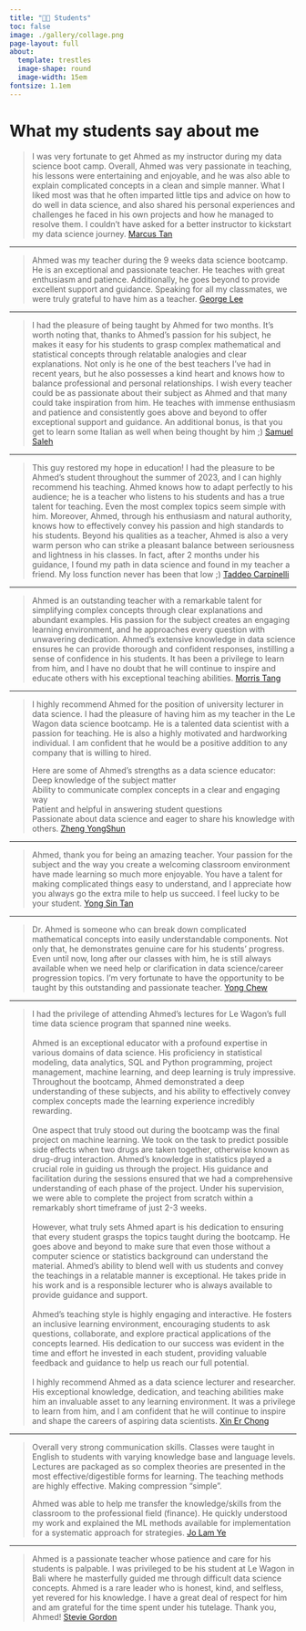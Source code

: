```yaml
---
title: "🧑‍🎓 Students"
toc: false
image: ./gallery/collage.png
page-layout: full
about: 
  template: trestles
  image-shape: round
  image-width: 15em
fontsize: 1.1em
---
```


# What my students say about me

::: justify
> I was very fortunate to get Ahmed as my instructor during my data science boot camp. Overall, Ahmed was very passionate in teaching, his lessons were entertaining and enjoyable, and he was also able to explain complicated concepts in a clean and simple manner. What I liked most was that he often imparted little tips and advice on how to do well in data science, and also shared his personal experiences and challenges he faced in his own projects and how he managed to resolve them. I couldn't have asked for a better instructor to kickstart my data science journey. [Marcus Tan](https://www.linkedin.com/in/marcus-tan-jh/)

------------------------------------------------------------------------

> Ahmed was my teacher during the 9 weeks data science bootcamp. He is an exceptional and passionate teacher. He teaches with great enthusiasm and patience. Additionally, he goes beyond to provide excellent support and guidance. Speaking for all my classmates, we were truly grateful to have him as a teacher. [George Lee](https://www.linkedin.com/in/george-lee-jin-kai/)

------------------------------------------------------------------------

> I had the pleasure of being taught by Ahmed for two months. It's worth noting that, thanks to Ahmed's passion for his subject, he makes it easy for his students to grasp complex mathematical and statistical concepts through relatable analogies and clear explanations. Not only is he one of the best teachers I've had in recent years, but he also possesses a kind heart and knows how to balance professional and personal relationships. I wish every teacher could be as passionate about their subject as Ahmed and that many could take inspiration from him. He teaches with immense enthusiasm and patience and consistently goes above and beyond to offer exceptional support and guidance. An additional bonus, is that you get to learn some Italian as well when being thought by him ;) [Samuel Saleh](https://www.linkedin.com/in/samuel-saleh-86021919a/)

------------------------------------------------------------------------

> This guy restored my hope in education! I had the pleasure to be Ahmed's student throughout the summer of 2023, and I can highly recommend his teaching. Ahmed knows how to adapt perfectly to his audience; he is a teacher who listens to his students and has a true talent for teaching. Even the most complex topics seem simple with him. Moreover, Ahmed, through his enthusiasm and natural authority, knows how to effectively convey his passion and high standards to his students. Beyond his qualities as a teacher, Ahmed is also a very warm person who can strike a pleasant balance between seriousness and lightness in his classes. In fact, after 2 months under his guidance, I found my path in data science and found in my teacher a friend. My loss function never has been that low ;) [Taddeo Carpinelli](https://www.linkedin.com/in/taddeo-carpinelli-a558651a3/)

------------------------------------------------------------------------

> Ahmed is an outstanding teacher with a remarkable talent for simplifying complex concepts through clear explanations and abundant examples. His passion for the subject creates an engaging learning environment, and he approaches every question with unwavering dedication. Ahmed's extensive knowledge in data science ensures he can provide thorough and confident responses, instilling a sense of confidence in his students. It has been a privilege to learn from him, and I have no doubt that he will continue to inspire and educate others with his exceptional teaching abilities. [Morris Tang](https://www.linkedin.com/in/morristang/)

------------------------------------------------------------------------

> I highly recommend Ahmed for the position of university lecturer in data science. I had the pleasure of having him as my teacher in the Le Wagon data science bootcamp. He is a talented data scientist with a passion for teaching. He is also a highly motivated and hardworking individual. I am confident that he would be a positive addition to any company that is willing to hired.
>
> Here are some of Ahmed's strengths as a data science educator:\
> Deep knowledge of the subject matter\
> Ability to communicate complex concepts in a clear and engaging way\
> Patient and helpful in answering student questions\
> Passionate about data science and eager to share his knowledge with others. [Zheng YongShun](https://www.linkedin.com/in/zheng-yongshun/)

------------------------------------------------------------------------

> Ahmed, thank you for being an amazing teacher. Your passion for the subject and the way you create a welcoming classroom environment have made learning so much more enjoyable. You have a talent for making complicated things easy to understand, and I appreciate how you always go the extra mile to help us succeed. I feel lucky to be your student. [Yong Sin Tan](https://www.linkedin.com/in/yongsin91/)

------------------------------------------------------------------------

> Dr. Ahmed is someone who can break down complicated mathematical concepts into easily understandable components. Not only that, he demonstrates genuine care for his students' progress.\
> Even until now, long after our classes with him, he is still always available when we need help or clarification in data science/career progression topics. I'm very fortunate to have the opportunity to be taught by this outstanding and passionate teacher. [Yong Chew](https://www.linkedin.com/in/yong-chew/)

------------------------------------------------------------------------

> I had the privilege of attending Ahmed's lectures for Le Wagon's full time data science program that spanned nine weeks.\
> \
> Ahmed is an exceptional educator with a profound expertise in various domains of data science. His proficiency in statistical modeling, data analytics, SQL and Python programming, project management, machine learning, and deep learning is truly impressive. Throughout the bootcamp, Ahmed demonstrated a deep understanding of these subjects, and his ability to effectively convey complex concepts made the learning experience incredibly rewarding.\
> \
> One aspect that truly stood out during the bootcamp was the final project on machine learning. We took on the task to predict possible side effects when two drugs are taken together, otherwise known as drug-drug interaction. Ahmed's knowledge in statistics played a crucial role in guiding us through the project. His guidance and facilitation during the sessions ensured that we had a comprehensive understanding of each phase of the project. Under his supervision, we were able to complete the project from scratch within a remarkably short timeframe of just 2-3 weeks.\
> \
> However, what truly sets Ahmed apart is his dedication to ensuring that every student grasps the topics taught during the bootcamp. He goes above and beyond to make sure that even those without a computer science or statistics background can understand the material. Ahmed's ability to blend well with us students and convey the teachings in a relatable manner is exceptional. He takes pride in his work and is a responsible lecturer who is always available to provide guidance and support.\
> \
> Ahmed's teaching style is highly engaging and interactive. He fosters an inclusive learning environment, encouraging students to ask questions, collaborate, and explore practical applications of the concepts learned. His dedication to our success was evident in the time and effort he invested in each student, providing valuable feedback and guidance to help us reach our full potential.\
> \
> I highly recommend Ahmed as a data science lecturer and researcher. His exceptional knowledge, dedication, and teaching abilities make him an invaluable asset to any learning environment. It was a privilege to learn from him, and I am confident that he will continue to inspire and shape the careers of aspiring data scientists. [Xin Er Chong](https://www.linkedin.com/in/chongxe1991/)

------------------------------------------------------------------------

> Overall very strong communication skills. Classes were taught in English to students with varying knowledge base and language levels. Lectures are packaged as so complex theories are presented in the most effective/digestible forms for learning. The teaching methods are highly effective. Making compression "simple".
>
> Ahmed was able to help me transfer the knowledge/skills from the classroom to the professional field (finance). He quickly understood my work and explained the ML methods available for implementation for a systematic approach for strategies. [Jo Lam Ye](https://www.linkedin.com/in/jo-lam-y-38292a34/)

------------------------------------------------------------------------

> Ahmed is a passionate teacher whose patience and care for his students is palpable. I was privileged to be his student at Le Wagon in Bali where he masterfully guided me through difficult data science concepts. Ahmed is a rare leader who is honest, kind, and selfless, yet revered for his knowledge. I have a great deal of respect for him and am grateful for the time spent under his tutelage. Thank you, Ahmed! [Stevie Gordon](https://www.linkedin.com/in/stevie-gordon-b47065219/)
:::
